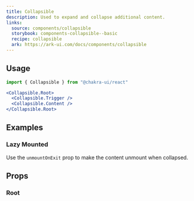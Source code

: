 ```yaml
---
title: Collapsible
description: Used to expand and collapse additional content.
links:
  source: components/collapsible
  storybook: components-collapsible--basic
  recipe: collapsible
  ark: https://ark-ui.com/docs/components/collapsible
---
```


<ExampleTabs name="collapsible-basic" />

## Usage

```jsx
import { Collapsible } from "@chakra-ui/react"
```

```jsx
<Collapsible.Root>
  <Collapsible.Trigger />
  <Collapsible.Content />
</Collapsible.Root>
```

## Examples

### Lazy Mounted

Use the `unmountOnExit` prop to make the content unmount when collapsed.

<ExampleTabs name="collapsible-lazy-mounted" />

## Props

### Root

<PropTable component="Collapsible" part="Root" />
